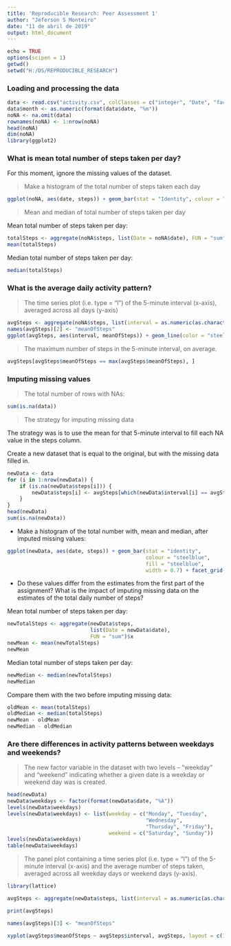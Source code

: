 ```yaml
---
title: 'Reproducible Research: Peer Assessment 1'
author: "Jeferson S Monteiro"
date: "11 de abril de 2019"
output: html_document
---
```


```r
echo = TRUE  
options(scipen = 1) 
getwd()
setwd("H:/DS/REPRODUCIBLE_RESEARCH")
```

### Loading and processing the data
```r
data <- read.csv("activity.csv", colClasses = c("integer", "Date", "factor"))
data$month <- as.numeric(format(data$date, "%m"))
noNA <- na.omit(data)
rownames(noNA) <- 1:nrow(noNA)
head(noNA)
dim(noNA)
library(ggplot2)
```

### What is mean total number of steps taken per day?

For this moment, ignore the missing values of the dataset.

 > Make a histogram of the total number of steps taken each day
```r
ggplot(noNA, aes(date, steps)) + geom_bar(stat = "Identity", colour = "green", fill = "green", width = 0.9) + facet_grid(. ~ month, scales = "free") + labs(title = "Histogram: Total Number of Steps Taken Each Day", x = "Date: ", y = "Total number of steps:")
```

 > Mean and median of total number of steps taken per day

Mean total number of steps taken per day:

```r
totalSteps <- aggregate(noNA$steps, list(Date = noNA$date), FUN = "sum")$x
mean(totalSteps)
```
Median total number of steps taken per day:
```r
median(totalSteps)
```

### What is the average daily activity pattern?

 > The time series plot (i.e. type = "l") of the 5-minute interval (x-axis), averaged across all days (y-axis)

```r
avgSteps <- aggregate(noNA$steps, list(interval = as.numeric(as.character(noNA$interval))), FUN = "mean")
names(avgSteps)[2] <- "meanOfSteps"
ggplot(avgSteps, aes(interval, meanOfSteps)) + geom_line(color = "steelblue", size = 0.8) + labs(title = "Time Series Plot of the 5-minute Interval", x = "5-minute intervals", y = "Average Number of Steps Taken")
```
 > The maximum number of steps in the 5-minute interval, on average.

```r
avgSteps[avgSteps$meanOfSteps == max(avgSteps$meanOfSteps), ]
```

### Imputing missing values
 > The total number of rows with NAs:

```r
sum(is.na(data))
```
 > The strategy for imputing missing data
 
 The strategy was is to use the mean for that 5-minute interval to fill each NA value in the steps column.

 Create a new dataset that is equal to the original, but with the missing data filled in.

```r
newData <- data 
for (i in 1:nrow(newData)) {
    if (is.na(newData$steps[i])) {
        newData$steps[i] <- avgSteps[which(newData$interval[i] == avgSteps$interval), ]$meanOfSteps
    }
}
head(newData)
sum(is.na(newData))
```

* Make a histogram of the total number with, mean and median, after imputed missing values:

```r
ggplot(newData, aes(date, steps)) + geom_bar(stat = "identity",
                                             colour = "steelblue",
                                             fill = "steelblue",
                                             width = 0.7) + facet_grid(. ~ month, scales = "free") + labs(title = "Histogram of Total Number of Steps Taken Each Day (no missing data)", x = "Date", y = "Total number of steps")
```

* Do these values differ from the estimates from the first part of the assignment? What is the impact of imputing missing data on the estimates of the total daily number of steps?

Mean total number of steps taken per day:
```r
newTotalSteps <- aggregate(newData$steps, 
                           list(Date = newData$date), 
                           FUN = "sum")$x
newMean <- mean(newTotalSteps)
newMean
```
Median total number of steps taken per day:
```r
newMedian <- median(newTotalSteps)
newMedian
```
Compare them with the two before imputing missing data:
```r
oldMean <- mean(totalSteps)
oldMedian <- median(totalSteps)
newMean - oldMean
newMedian - oldMedian
```

### Are there differences in activity patterns between weekdays and weekends?

 > The new factor variable in the dataset with two levels -- "weekday" and "weekend" indicating whether a given date is a weekday or weekend day was is created.

```r
head(newData)
newData$weekdays <- factor(format(newData$date, "%A"))
levels(newData$weekdays)
levels(newData$weekdays) <- list(weekday = c("Monday", "Tuesday",
                                             "Wednesday", 
                                             "Thursday", "Friday"),
                                 weekend = c("Saturday", "Sunday"))
levels(newData$weekdays)
table(newData$weekdays)
```

 > The panel plot containing a time series plot (i.e. type = "l") of the 5-minute interval (x-axis) and the average number of steps taken, averaged across all weekday days or weekend days (y-axis).

```r
library(lattice)

avgSteps <- aggregate(newData$steps, list(interval = as.numeric(as.character(newData$interval)), weekdays = newData$weekdays), FUN = "mean")

print(avgSteps)

names(avgSteps)[3] <- "meanOfSteps"

xyplot(avgSteps$meanOfSteps ~ avgSteps$interval, avgSteps, layout = c(1, 1), type = "1", xlab = "Interval", ylab = "Number of steps")

```
